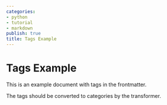 ```yaml
---
categories:
- python
- tutorial
- markdown
publish: true
title: Tags Example
---
```


# Tags Example

This is an example document with tags in the frontmatter.

The tags should be converted to categories by the transformer.